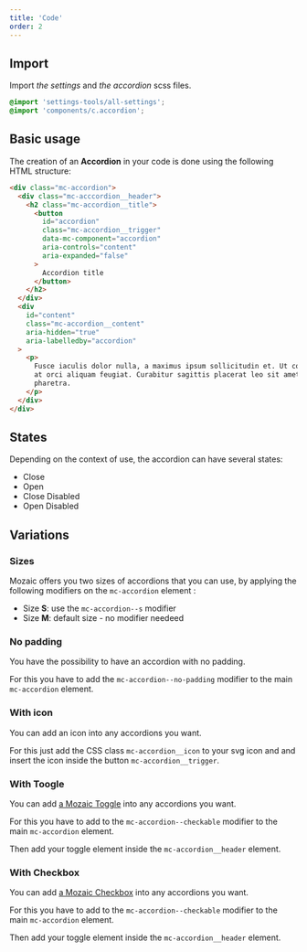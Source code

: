 ```yaml
---
title: 'Code'
order: 2
---
```


## Import

Import _the settings_ and _the accordion_ scss files.

```scss
@import 'settings-tools/all-settings';
@import 'components/c.accordion';
```

## Basic usage

The creation of an **Accordion** in your code is done using the following HTML structure:

```html
<div class="mc-accordion">
  <div class="mc-acccordion__header">
    <h2 class="mc-accordion__title">
      <button
        id="accordion"
        class="mc-accordion__trigger"
        data-mc-component="accordion"
        aria-controls="content"
        aria-expanded="false"
      >
        Accordion title
      </button>
    </h2>
  </div>
  <div
    id="content"
    class="mc-accordion__content"
    aria-hidden="true"
    aria-labelledby="accordion"
  >
    <p>
      Fusce iaculis dolor nulla, a maximus ipsum sollicitudin et. Ut condimentum
      at orci aliquam feugiat. Curabitur sagittis placerat leo sit amet
      pharetra.
    </p>
  </div>
</div>
```

## States

Depending on the context of use, the accordion can have several states:

- Close
- Open
- Close Disabled
- Open Disabled

<Story id="content-accordion--all-states" height="615" />

## Variations

### Sizes

Mozaic offers you two sizes of accordions that you can use, by applying the following modifiers on the `mc-accordion` element :

- Size **S**: use the `mc-accordion--s` modifier
- Size **M**: default size - no modifier needeed

<Story id="content-accordion--sizes" height="400" />

### No padding

You have the possibility to have an accordion with no padding.

For this you have to add the `mc-accordion--no-padding` modifier to the main `mc-accordion` element.

### With icon

You can add an icon into any accordions you want.

For this just add the CSS class `mc-accordion__icon` to your svg icon and and insert the icon inside the button `mc-accordion__trigger`.

<Story id="content-accordion--with-icon" />

### With Toogle

You can add [a Mozaic Toggle](/components/form/toggle/) into any accordions you want.

For this you have to add to the `mc-accordion--checkable` modifier to the main `mc-accordion` element.

Then add your toggle element inside the `mc-accordion__header` element.

### With Checkbox

You can add [a Mozaic Checkbox](/components/form/datepicker/) into any accordions you want.

For this you have to add to the `mc-accordion--checkable` modifier to the main `mc-accordion` element.

Then add your toggle element inside the `mc-accordion__header` element.
